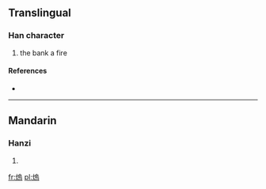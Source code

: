 ==Translingual==

===Han character===
{{Han char|rn=86|rad=火|as=10|sn=14|four=|canj=火竹口火 (FHRF)}}

# the bank a fire

====References====
* {{Han ref|kx=0680.040|dkj=19306|dj=1091.090|hdz=32224.010|uh=7193|ud=29075}}

----

==Mandarin==

===Hanzi===
{{cmn-hanzi|pin=[[liù]] ([[liu4]]), [[wèn]] ([[wen4]])|wg=liu<sup>4</sup>, wen<sup>4</sup>}}

# {{defn|lang=cmn|sort=火10}}

[[fr:熓]]
[[pl:熓]]